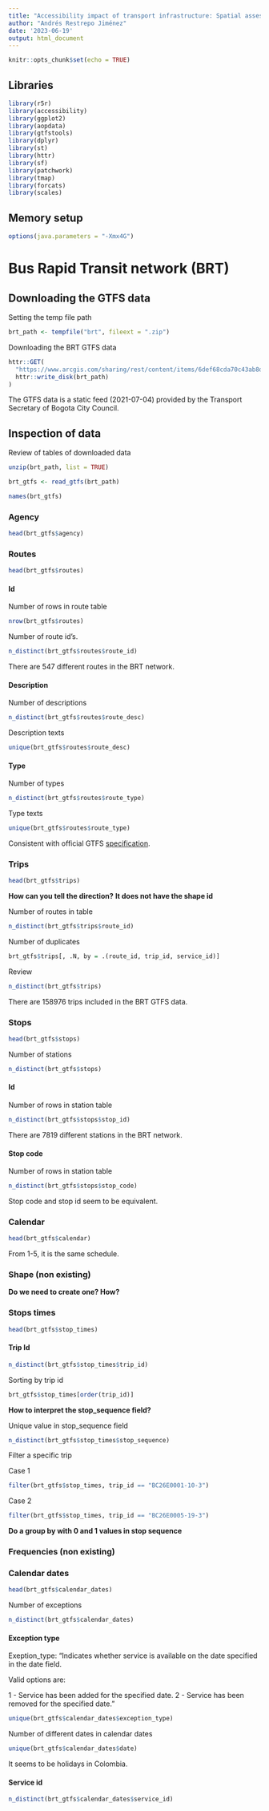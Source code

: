 ```yaml
---
title: "Accessibility impact of transport infrastructure: Spatial assessment of Bogota's future metro system"
author: "Andrés Restrepo Jiménez"
date: '2023-06-19'
output: html_document
---
```


```r
knitr::opts_chunk$set(echo = TRUE)
```

## Libraries

```r
library(r5r)
library(accessibility)
library(ggplot2)
library(aopdata)
library(gtfstools)
library(dplyr)
library(st)
library(httr)
library(sf)
library(patchwork)
library(tmap)
library(forcats)
library(scales)
```

## Memory setup

```r
options(java.parameters = "-Xmx4G")
```

# Bus Rapid Transit network (BRT)

## Downloading the GTFS data

Setting the temp file path

```r
brt_path <- tempfile("brt", fileext = ".zip")
```

Downloading the BRT GTFS data

```r
httr::GET(
  "https://www.arcgis.com/sharing/rest/content/items/6def68cda70c43ab8d93d74f43c5915a/data",
  httr::write_disk(brt_path)
)
```
The GTFS data is a static feed (2021-07-04) provided by the Transport Secretary of Bogota City Council.

## Inspection of data

Review of tables of downloaded data

```r
unzip(brt_path, list = TRUE)
```

```r
brt_gtfs <- read_gtfs(brt_path)

names(brt_gtfs)
```
### Agency

```r
head(brt_gtfs$agency)
```


### Routes

```r
head(brt_gtfs$routes)
```
#### Id

Number of rows in route table

```r
nrow(brt_gtfs$routes)
```
Number of route id's.

```r
n_distinct(brt_gtfs$routes$route_id)
```
There are 547 different routes in the BRT network.

#### Description

Number of descriptions

```r
n_distinct(brt_gtfs$routes$route_desc)
```
Description texts

```r
unique(brt_gtfs$routes$route_desc)
```
#### Type

Number of types

```r
n_distinct(brt_gtfs$routes$route_type)
```
Type texts

```r
unique(brt_gtfs$routes$route_type)
```
Consistent with official GTFS [specification](https://gtfs.org/schedule/reference/#routestxt).

### Trips

```r
head(brt_gtfs$trips)
```
__How can you tell the direction?__
__It does not have the shape id__

Number of routes in table

```r
n_distinct(brt_gtfs$trips$route_id)
```
Number of duplicates

```r
brt_gtfs$trips[, .N, by = .(route_id, trip_id, service_id)]
```
Review

```r
n_distinct(brt_gtfs$trips)
```
There are 158976 trips included in the BRT GTFS data.

### Stops

```r
head(brt_gtfs$stops)
```
Number of stations

```r
n_distinct(brt_gtfs$stops)
```
#### Id

Number of rows in station table

```r
n_distinct(brt_gtfs$stops$stop_id)
```
There are 7819 different stations in the BRT network.

#### Stop code

Number of rows in station table

```r
n_distinct(brt_gtfs$stops$stop_code)
```
Stop code and stop id seem to be equivalent.

### Calendar

```r
head(brt_gtfs$calendar)
```
From 1-5, it is the same schedule.

### Shape (non existing)

__Do we need to create one? How?__

### Stops times

```r
head(brt_gtfs$stop_times)
```
#### Trip Id


```r
n_distinct(brt_gtfs$stop_times$trip_id)
```

Sorting by trip id

```r
brt_gtfs$stop_times[order(trip_id)]
```
__How to interpret the stop_sequence field?__

Unique value in stop_sequence field

```r
n_distinct(brt_gtfs$stop_times$stop_sequence)
```
Filter a specific trip

Case 1 

```r
filter(brt_gtfs$stop_times, trip_id == "BC26E0001-10-3")
```
Case 2 

```r
filter(brt_gtfs$stop_times, trip_id == "BC26E0005-19-3")
```
__Do a group by with 0 and 1 values in stop sequence__


### Frequencies (non existing)

### Calendar dates

```r
head(brt_gtfs$calendar_dates)
```
Number of exceptions

```r
n_distinct(brt_gtfs$calendar_dates)
```
#### Exception type

Exeption_type: "Indicates whether service is available on the date specified in the date field.

Valid options are:

1 - Service has been added for the specified date.
2 - Service has been removed for the specified date." 

```r
unique(brt_gtfs$calendar_dates$exception_type)
```
Number of different dates in calendar dates

```r
unique(brt_gtfs$calendar_dates$date)
```
It seems to be holidays in Colombia.

#### Service id

```r
n_distinct(brt_gtfs$calendar_dates$service_id)
```


